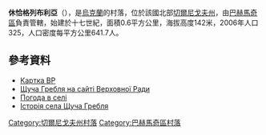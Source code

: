 {{coord|50|54|31|N|32|54|33|E|scale:100000|display=title}}

'''休恰格列布利亞'''（{{lang-uk|Щуча Гребля}}），是[[烏克蘭|烏克蘭]]的村落，位於該國北部[[切爾尼戈夫州|切爾尼戈夫州]]，由[[巴赫馬奇區|巴赫馬奇區]]負責管轄，始建於十七世紀，面積0.6平方公里，海拔高度142米，2006年人口325，人口密度每平方公里641.7人。

==參考資料==
*[https://web.archive.org/web/20131004223811/http://w1.c1.rada.gov.ua/pls/z7502/A005?rdat1=24.12.2009&rf7571=39496 Картка ВР]
* [https://web.archive.org/web/20131004223811/http://w1.c1.rada.gov.ua/pls/z7502/A005?rdat1=24.12.2009&rf7571=39496 Щуча Гребля на сайті Верховної Ради]
* [http://weather.in.ua/ua/chernigovskaja/29297 Погода в селі ] {{Wayback|url=http://weather.in.ua/ua/chernigovskaja/29297 |date=20131004213813 }}
* [http://tour-cn.com.ua/publ/istorija_sela_shhucha_greblja/70-1-0-860 Історія села Щуча Гребля ] {{Wayback|url=http://tour-cn.com.ua/publ/istorija_sela_shhucha_greblja/70-1-0-860 |date=20131004213923 }}

[[Category:切爾尼戈夫州村落|Category:切爾尼戈夫州村落]]
[[Category:巴赫馬奇區村落|Category:巴赫馬奇區村落]]


{{Chernihiv-geo-stub}}